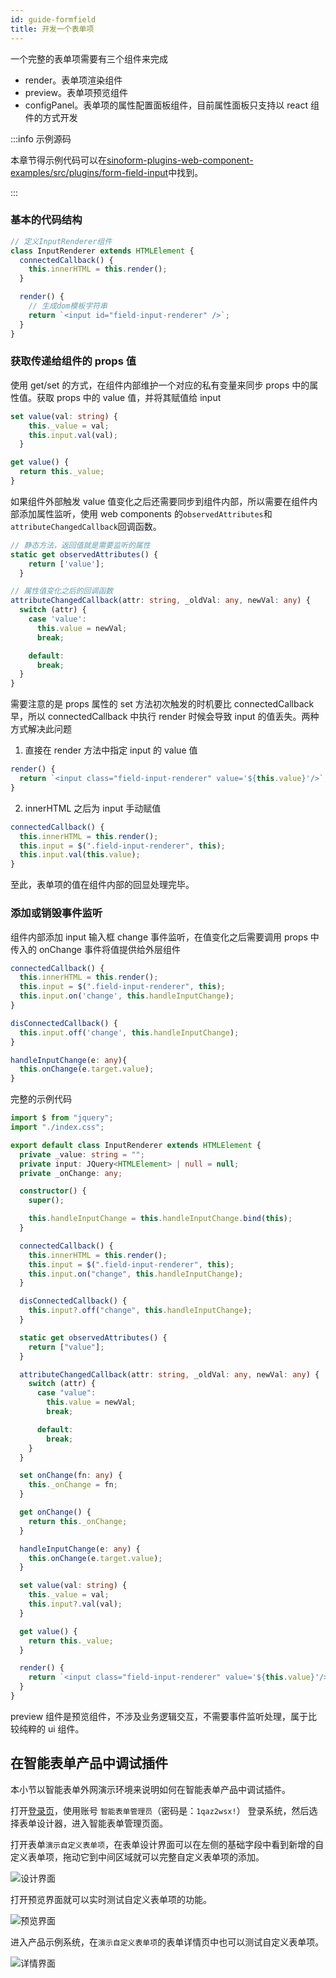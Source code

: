 ```yaml
---
id: guide-formfield
title: 开发一个表单项
---
```


一个完整的表单项需要有三个组件来完成

- render。表单项渲染组件
- preview。表单项预览组件
- configPanel。表单项的属性配置面板组件，目前属性面板只支持以 react 组件的方式开发

:::info 示例源码

本章节得示例代码可以在[sinoform-plugins-web-component-examples/src/plugins/form-field-input](https://gitee.com/sinoui/sinoform-plugins-web-component-examples/tree/master/src/plugins/form-field-input)中找到。

:::

### 基本的代码结构

```ts
// 定义InputRenderer组件
class InputRenderer extends HTMLElement {
  connectedCallback() {
    this.innerHTML = this.render();
  }

  render() {
    // 生成dom模板字符串
    return `<input id="field-input-renderer" />`;
  }
}
```

### 获取传递给组件的 props 值

使用 get/set 的方式，在组件内部维护一个对应的私有变量来同步 props 中的属性值。获取 props 中的 value 值，并将其赋值给 input

```ts
set value(val: string) {
    this._value = val;
    this.input.val(val);
  }

get value() {
  return this._value;
}
```

如果组件外部触发 value 值变化之后还需要同步到组件内部，所以需要在组件内部添加属性监听，使用 web components 的`observedAttributes`和`attributeChangedCallback`回调函数。

```ts
// 静态方法，返回值就是需要监听的属性
static get observedAttributes() {
    return ['value'];
  }

// 属性值变化之后的回调函数
attributeChangedCallback(attr: string, _oldVal: any, newVal: any) {
  switch (attr) {
    case 'value':
      this.value = newVal;
      break;

    default:
      break;
  }
}
```

需要注意的是 props 属性的 set 方法初次触发的时机要比 connectedCallback 早，所以 connectedCallback 中执行 render 时候会导致 input 的值丢失。两种方式解决此问题

1. 直接在 render 方法中指定 input 的 value 值

```ts
render() {
  return `<input class="field-input-renderer" value='${this.value}'/>`;
}
```

2. innerHTML 之后为 input 手动赋值

```ts
connectedCallback() {
  this.innerHTML = this.render();
  this.input = $(".field-input-renderer", this);
  this.input.val(this.value);
}
```

至此，表单项的值在组件内部的回显处理完毕。

### 添加或销毁事件监听

组件内部添加 input 输入框 change 事件监听，在值变化之后需要调用 props 中传入的 onChange 事件将值提供给外层组件

```ts
connectedCallback() {
  this.innerHTML = this.render();
  this.input = $(".field-input-renderer", this);
  this.input.on('change', this.handleInputChange);
}

disConnectedCallback() {
  this.input.off('change', this.handleInputChange);
}

handleInputChange(e: any){
  this.onChange(e.target.value);
}
```

完整的示例代码

```ts
import $ from "jquery";
import "./index.css";

export default class InputRenderer extends HTMLElement {
  private _value: string = "";
  private input: JQuery<HTMLElement> | null = null;
  private _onChange: any;

  constructor() {
    super();

    this.handleInputChange = this.handleInputChange.bind(this);
  }

  connectedCallback() {
    this.innerHTML = this.render();
    this.input = $(".field-input-renderer", this);
    this.input.on("change", this.handleInputChange);
  }

  disConnectedCallback() {
    this.input?.off("change", this.handleInputChange);
  }

  static get observedAttributes() {
    return ["value"];
  }

  attributeChangedCallback(attr: string, _oldVal: any, newVal: any) {
    switch (attr) {
      case "value":
        this.value = newVal;
        break;

      default:
        break;
    }
  }

  set onChange(fn: any) {
    this._onChange = fn;
  }

  get onChange() {
    return this._onChange;
  }

  handleInputChange(e: any) {
    this.onChange(e.target.value);
  }

  set value(val: string) {
    this._value = val;
    this.input?.val(val);
  }

  get value() {
    return this._value;
  }

  render() {
    return `<input class="field-input-renderer" value='${this.value}'/>`;
  }
}
```

preview 组件是预览组件，不涉及业务逻辑交互，不需要事件监听处理，属于比较纯粹的 ui 组件。

## 在智能表单产品中调试插件

本小节以智能表单外网演示环境来说明如何在智能表单产品中调试插件。

打开[登录页](http://121.30.232.162:18880/sso/)，使用账号 `智能表单管理员`（密码是：`1qaz2wsx!`） 登录系统，然后选择表单设计器，进入智能表单管理页面。

打开表单`演示自定义表单项`，在表单设计界面可以在左侧的基础字段中看到新增的自定义表单项，拖动它到中间区域就可以完整自定义表单项的添加。

![设计界面](assets/custominput-in-design.png)

打开预览界面就可以实时测试自定义表单项的功能。

![预览界面](assets/custominput-in-preview.png)

进入产品示例系统，在`演示自定义表单项`的表单详情页中也可以测试自定义表单项。

![详情界面](assets/custominput-in-detail.png)
